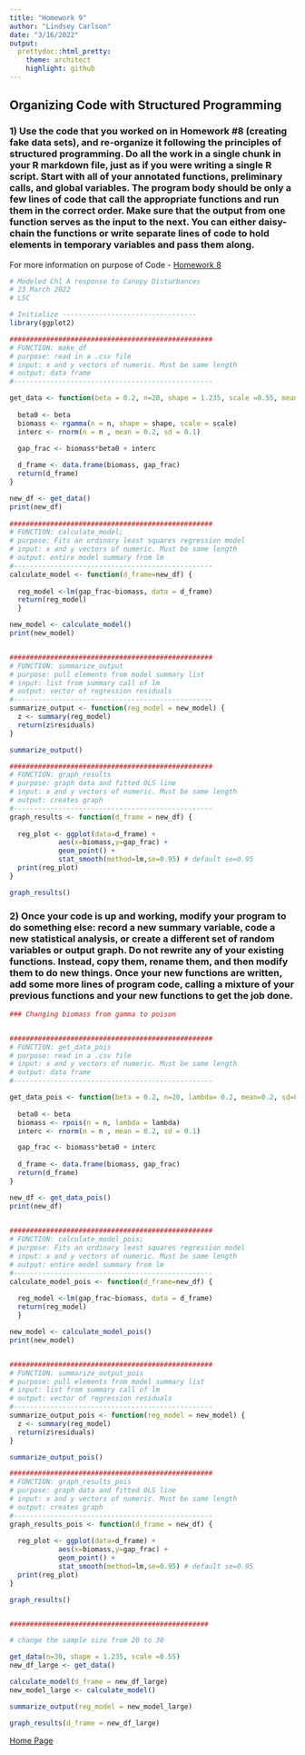 ```yaml
---
title: "Homework 9"
author: "Lindsey Carlson"
date: "3/16/2022"
output:
  prettydoc::html_pretty:
    theme: architect
    highlight: github
---
```


## Organizing Code with Structured Programming 

### 1) Use the code that you worked on in Homework #8 (creating fake data sets), and re-organize it following the principles of structured programming. Do all the work in a single chunk in your R markdown file, just as if you were writing a single R script. Start with all of your annotated functions, preliminary calls, and global variables. The program body should be only a few lines of code that call the appropriate functions and run them in the correct order. Make sure that the output from one function serves as the input to the next. You can either daisy-chain the functions or write separate lines of code to hold elements in temporary variables and pass them along.

For more information on purpose of Code - [Homework 8](Homework_08.html)

```r
# Modeled Chl A response to Canopy Disturbances 
# 23 March 2022
# LSC

# Initialize ---------------------------------
library(ggplot2)

##################################################
# FUNCTION: make_df
# purpose: read in a .csv file
# input: x and y vectors of numeric. Must be same length
# output: data frame
#------------------------------------------------- 

get_data <- function(beta = 0.2, n=20, shape = 1.235, scale =0.55, mean=0.2, sd=0.1){
  
  beta0 <- beta
  biomass <- rgamma(n = n, shape = shape, scale = scale)
  interc <- rnorm(n = n , mean = 0.2, sd = 0.1)

  gap_frac <- biomass*beta0 + interc
  
  d_frame <- data.frame(biomass, gap_frac)
  return(d_frame)
}

new_df <- get_data()
print(new_df)
 
##################################################
# FUNCTION: calculate_model;
# purpose: Fits an ordinary least squares regression model
# input: x and y vectors of numeric. Must be same length
# output: entire model summary from lm 
#------------------------------------------------- 
calculate_model <- function(d_frame=new_df) {
  
  reg_model <-lm(gap_frac~biomass, data = d_frame)
  return(reg_model)
  }

new_model <- calculate_model()
print(new_model)


##################################################
# FUNCTION: summarize_output
# purpose: pull elements from model summary list
# input: list from summary call of lm
# output: vector of regression residuals 
#------------------------------------------------- 
summarize_output <- function(reg_model = new_model) {
  z <- summary(reg_model)
  return(z$residuals)
}

summarize_output()

##################################################
# FUNCTION: graph_results
# purpose: graph data and fitted OLS line
# input: x and y vectors of numeric. Must be same length
# output: creates graph 
#------------------------------------------------- 
graph_results <- function(d_frame = new_df) {
  
  reg_plot <- ggplot(data=d_frame) +
            aes(x=biomass,y=gap_frac) +
            geom_point() +
            stat_smooth(method=lm,se=0.95) # default se=0.95 
  print(reg_plot) 
}

graph_results()

``` 

### 2) Once your code is up and working, modify your program to do something else: record a new summary variable, code a new statistical analysis, or create a different set of random variables or output graph. Do not rewrite any of your existing functions. Instead, copy them, rename them, and then modify them to do new things. Once your new functions are written, add some more lines of program code, calling a mixture of your previous functions and your new functions to get the job done.

```r

### Changing biomass from gamma to poison 


##################################################
# FUNCTION: get_data_pois
# purpose: read in a .csv file
# input: x and y vectors of numeric. Must be same length
# output: data frame
#------------------------------------------------- 

get_data_pois <- function(beta = 0.2, n=20, lambda= 0.2, mean=0.2, sd=0.1){
  
  beta0 <- beta
  biomass <- rpois(n = n, lambda = lambda)
  interc <- rnorm(n = n , mean = 0.2, sd = 0.1)

  gap_frac <- biomass*beta0 + interc
  
  d_frame <- data.frame(biomass, gap_frac)
  return(d_frame)
}

new_df <- get_data_pois()
print(new_df)

 
##################################################
# FUNCTION: calculate_model_pois;
# purpose: Fits an ordinary least squares regression model
# input: x and y vectors of numeric. Must be same length
# output: entire model summary from lm 
#------------------------------------------------- 
calculate_model_pois <- function(d_frame=new_df) {
  
  reg_model <-lm(gap_frac~biomass, data = d_frame)
  return(reg_model)
  }

new_model <- calculate_model_pois()
print(new_model)


##################################################
# FUNCTION: summarize_output_pois
# purpose: pull elements from model summary list
# input: list from summary call of lm
# output: vector of regression residuals 
#------------------------------------------------- 
summarize_output_pois <- function(reg_model = new_model) {
  z <- summary(reg_model)
  return(z$residuals)
}

summarize_output_pois()

##################################################
# FUNCTION: graph_results_pois
# purpose: graph data and fitted OLS line
# input: x and y vectors of numeric. Must be same length
# output: creates graph 
#------------------------------------------------- 
graph_results_pois <- function(d_frame = new_df) {
  
  reg_plot <- ggplot(data=d_frame) +
            aes(x=biomass,y=gap_frac) +
            geom_point() +
            stat_smooth(method=lm,se=0.95) # default se=0.95 
  print(reg_plot) 
}

graph_results()


#################################################

# change the sample size from 20 to 30 

get_data(n=30, shape = 1.235, scale =0.55)
new_df_large <- get_data()

calculate_model(d_frame = new_df_large)
new_model_large <- calculate_model()

summarize_output(reg_model = new_model_large)

graph_results(d_frame = new_df_large)

```

[Home Page](index.html)